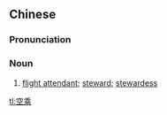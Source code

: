 ==Chinese==
{{zh-forms}}

===Pronunciation===
{{zh-pron
|m=kōngchéng,kōngchèng,2nb=incorrectly
|cat=n
}}

===Noun===
{{zh-noun}}

# [[flight attendant]]; [[steward]]; [[stewardess]]

[[tl:空乘]]